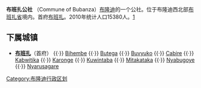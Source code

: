 {{unreferenced|time=2010-05-02T12:27:26+00:00}}
{{Infobox Settlement
|name                   =Commune of Bubanza
|settlement_type        =Commune<!--For Town or Village (Leave blank for the default City)-->
|official_name          = 
|other_name             = 
|native_name            = 
|nickname               = 
|motto                  = 
|image_skyline          = 
|imagesize              = 
|image_caption          = 
|image_flag             = 
|flag_size              = 
|image_seal             = 
|seal_size              = 
|image_shield           = 
|shield_size            =
|image_blank_emblem              =
|blank_emblem_size          =
|image_map              = Burundi Commune of Bubanza.png
|mapsize                = 200px
|map_caption            = Commune of Bubanza in Burundi
|image_map1             = 
|mapsize1               = 150px
|map_caption1           =
|pushpin_map            = 
|pushpin_label_position = 
|subdivision_type       = [[国家|国家]]
|subdivision_name       = {{flag|Burundi}}
|subdivision_type1      = [[省|省]]
|subdivision_name1      = [[布班扎省|布班扎省]]
|subdivision_type2      = [[首府|首府]] 
|subdivision_name2      = [[布班扎|布班扎]]
|seat_type              =
|seat                   =
|government_type        =
|leader_title           = 
|leader_name            = 
|leader_title1          =  <!-- for places with, say, both a mayor and a city manager -->
|leader_name1           =
|established_title      =  
|established_date       = 
|area_magnitude         = 
|unit_pref              =Imperial<!--Enter: Imperial, if Imperial (metric) is desired-->
|area_footnotes         = 
|area_total_km2             = 
|area_land_km2              = 
|area_water_km2             = 
|area_total_sq_mi        = 
|area_land_sq_mi         = 
|area_water_sq_mi        = 
|area_water_percent     = 
|area_urban_km2             = 
|area_urban_sq_mi        = 
|area_metro_km2             = 
|area_metro_sq_mi        = 
|population_as_of       = 
|population_footnotes   = 
|population_note        = 
|population_total       = 
|population_density_km2     = 
|population_density_sq_mi = 
|population_metro       =
|population_density_metro_km2 =
|population_density_metro_sq_mi =
|population_urban       = 
|population_density_urban_km2 =
|population_density_urban_mi2 =
| timezone =[[中非時間|中非時間]]
| utc_offset = +2
|elevation_footnotes    =  <!--for references: use <ref> </ref> tags-->
|elevation_m              = 
|elevation_ft           = 
|postal_code_type       =  <!-- enter ZIP code, Postcode, Post code, Postal code... -->
|postal_code            =
|area_code              = 
|website                = 
|footnotes              = 
}}

'''布班扎公社''' （Commune of Bubanza）[[布隆迪|布隆迪]]的一个公社。位于布隆迪西北部[[布班扎省|布班扎省]]境内。首府[[布班扎|布班扎]]。2010年统计人口15380人。[http://www.xn--bevlkerungsstatistik-59b.de/wg.php?x=1267732030&men=gpro&lng=de&des=wg&geo=-684&srt=npan&col=adhoq&msz=1500&pt=c&va=&geo=312860939]

==下属城镇==
*'''[[布班扎|布班扎]]'''（首府） {{·}} [[Bihembe|Bihembe]] {{·}} [[Butega|Butega]] {{·}} [[Buvyuko|Buvyuko]] {{·}} [[Cabire|Cabire]] {{·}} [[Kabwitika|Kabwitika]] {{·}} [[Karonge|Karonge]] {{·}} [[Kuwintaba|Kuwintaba]] {{·}} [[Mitakataka|Mitakataka]] {{·}} [[Nyabugoye|Nyabugoye]] {{·}} [[Nyarusagare|Nyarusagare]]

{{coord|3|05|S|29|024|E|source:nlwiki_region:BI_scale:50000|display=title}}
{{Burundi-geo-stub}}
[[Category:布隆迪行政区划|Category:布隆迪行政区划]]